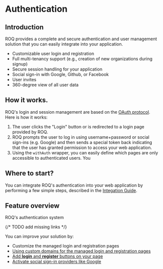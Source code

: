 
# Authentication

## Introduction

ROQ provides a complete and secure authentication and user management solution that you can easily integrate into your
application.

* Customizable user login and registration
* Full multi-tenancy support (e.g., creation of new organizations during signup)
* Secure session handling for your application
* Social sign-in with Google, Github, or Facebook
* User invites
* 360-degree view of all user data

## How it works.

ROQ's login and session management are based on the [OAuth protocol](https://oauth.net/2/). Here is how it works:

1. The user clicks the "Login" button or is redirected to a login page provided by ROQ.
2. ROQ prompts the user to log in using username+password or social sign-ins (e.g. Google) and then sends a special
   token back indicating that the user has granted permission to access your web application.
3. Using the `withAuth` wrapper, you can easily define which pages are only accessible to authenticated users. You 

## Where to start?

You can integrate ROQ's authentication into your web application by performing a few simple steps, described in the
[Integation Guide](/authentication/integration).

## Feature overview

ROQ's authentication system 

{/* TODO add missing links */}

You can improve your solution by:
* Customize the managed login and registration pages
* [Using custom domains for the managed login and registration pages](authentication/advanced-topics/custom-domain)
* [Add **login** and **register** buttons on your page](/authentication/advanced-topics/buttons)
* [Activate social sign-in providers like Google](/authentication/social-sign-ins)